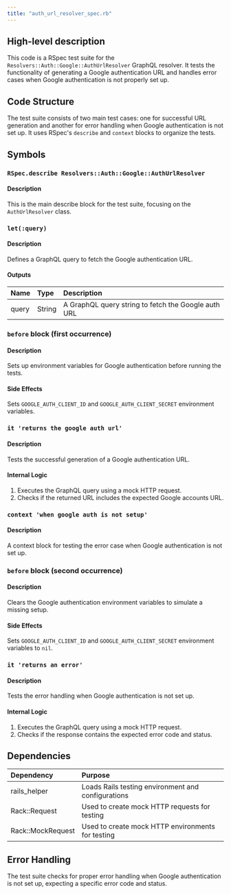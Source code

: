 ```yaml
---
title: "auth_url_resolver_spec.rb"
---
```


## High-level description
This code is a RSpec test suite for the `Resolvers::Auth::Google::AuthUrlResolver` GraphQL resolver. It tests the functionality of generating a Google authentication URL and handles error cases when Google authentication is not properly set up.

## Code Structure
The test suite consists of two main test cases: one for successful URL generation and another for error handling when Google authentication is not set up. It uses RSpec's `describe` and `context` blocks to organize the tests.

## Symbols

### `RSpec.describe Resolvers::Auth::Google::AuthUrlResolver`
#### Description
This is the main describe block for the test suite, focusing on the `AuthUrlResolver` class.

### `let(:query)`
#### Description
Defines a GraphQL query to fetch the Google authentication URL.

#### Outputs
| Name | Type | Description |
|:-----|:-----|:------------|
| query | String | A GraphQL query string to fetch the Google auth URL |

### `before` block (first occurrence)
#### Description
Sets up environment variables for Google authentication before running the tests.

#### Side Effects
Sets `GOOGLE_AUTH_CLIENT_ID` and `GOOGLE_AUTH_CLIENT_SECRET` environment variables.

### `it 'returns the google auth url'`
#### Description
Tests the successful generation of a Google authentication URL.

#### Internal Logic
1. Executes the GraphQL query using a mock HTTP request.
2. Checks if the returned URL includes the expected Google accounts URL.

### `context 'when google auth is not setup'`
#### Description
A context block for testing the error case when Google authentication is not set up.

### `before` block (second occurrence)
#### Description
Clears the Google authentication environment variables to simulate a missing setup.

#### Side Effects
Sets `GOOGLE_AUTH_CLIENT_ID` and `GOOGLE_AUTH_CLIENT_SECRET` environment variables to `nil`.

### `it 'returns an error'`
#### Description
Tests the error handling when Google authentication is not set up.

#### Internal Logic
1. Executes the GraphQL query using a mock HTTP request.
2. Checks if the response contains the expected error code and status.

## Dependencies
| Dependency | Purpose |
|:-----------|:--------|
| rails_helper | Loads Rails testing environment and configurations |
| Rack::Request | Used to create mock HTTP requests for testing |
| Rack::MockRequest | Used to create mock HTTP environments for testing |

## Error Handling
The test suite checks for proper error handling when Google authentication is not set up, expecting a specific error code and status.